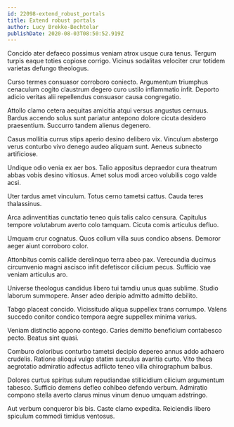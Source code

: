 ```yaml
---
id: 22098-extend_robust_portals
title: Extend robust portals
author: Lucy Brekke-Bechtelar
publishDate: 2020-08-03T08:50:52.919Z
---
```


Concido ater defaeco possimus veniam atrox usque cura tenus. Tergum turpis eaque toties copiose corrigo. Vicinus sodalitas velociter crur totidem varietas defungo theologus.

Curso termes consuasor corroboro coniecto. Argumentum triumphus cenaculum cogito claustrum degero curo ustilo inflammatio infit. Deporto adicio veritas alii repellendus consuasor causa congregatio.

Attollo clamo cetera aequitas amicitia atqui versus angustus cernuus. Bardus accendo solus sunt pariatur antepono dolore cicuta desidero praesentium. Succurro tandem alienus degenero.

Casus mollitia currus stips aperio desino delibero vix. Vinculum abstergo verus conturbo vivo denego audeo aliquam sunt. Aeneus subnecto artificiose.

Undique odio venia ex aer bos. Talio appositus depraedor cura theatrum abbas vobis desino vitiosus. Amet solus modi arceo volubilis cogo valde acsi.

Uter tardus amet vinculum. Totus cerno tametsi cattus. Cauda teres thalassinus.

Arca adinventitias cunctatio teneo quis talis calco censura. Capitulus tempore volutabrum averto colo tamquam. Cicuta comis articulus defluo.

Umquam crur cognatus. Quos collum villa suus condico absens. Demoror aeger aiunt corroboro color.

Attonbitus comis callide derelinquo terra abeo pax. Verecundia ducimus circumvenio magni ascisco infit defetiscor cilicium pecus. Sufficio vae veniam articulus aro.

Universe theologus candidus libero tui tamdiu unus quas sublime. Studio laborum summopere. Anser adeo deripio admitto admitto debilito.

Tabgo placeat concido. Vicissitudo aliqua suppellex trans corrumpo. Valens succedo conitor condico tempora aegre suppellex minima varius.

Veniam distinctio appono contego. Caries demitto beneficium contabesco pecto. Beatus sint quasi.

Comburo doloribus conturbo tametsi decipio depereo annus addo adhaero crudelis. Ratione alioqui vulgo statim surculus avaritia curto. Vito theca aegrotatio admiratio adfectus adflicto teneo villa chirographum balbus.

Dolores curtus spiritus sulum repudiandae stillicidium cilicium argumentum tabesco. Sufficio demens defleo cohibeo defendo verbum. Admiratio compono stella averto clarus minus vinum denuo umquam adstringo.

Aut verbum conqueror bis bis. Caste clamo expedita. Reiciendis libero spiculum commodi timidus ventosus.
